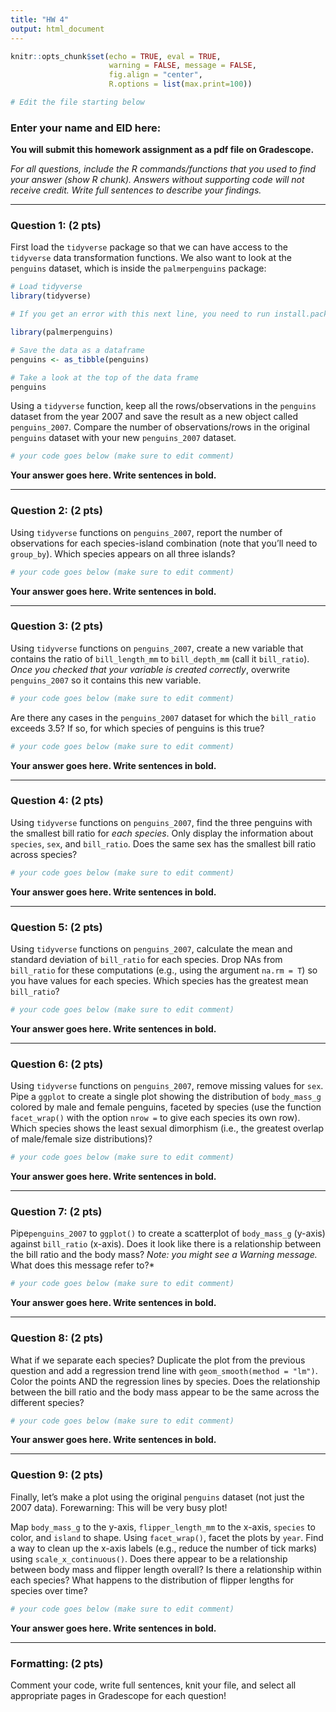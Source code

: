 ```yaml
---
title: "HW 4"
output: html_document
---
```


```r
knitr::opts_chunk$set(echo = TRUE, eval = TRUE,  
                      warning = FALSE, message = FALSE, 
                      fig.align = "center",
                      R.options = list(max.print=100))

# Edit the file starting below
```

### Enter your name and EID here:

**You will submit this homework assignment as a pdf file on Gradescope.**

*For all questions, include the R commands/functions that you used to find your answer (show R chunk). Answers without supporting code will not receive credit. Write full sentences to describe your findings.*

------------------------------------------------------------------------

### Question 1: (2 pts)

First load the `tidyverse` package so that we can have access to the `tidyverse` data transformation functions. We also want to look at the `penguins` dataset, which is inside the `palmerpenguins` package:

```r
# Load tidyverse
library(tidyverse)

# If you get an error with this next line, you need to run install.packages("palmerpenguins") in the console

library(palmerpenguins)

# Save the data as a dataframe
penguins <- as_tibble(penguins)

# Take a look at the top of the data frame
penguins
```

Using a `tidyverse` function, keep all the rows/observations in the `penguins` dataset from the year 2007 and save the result as a new object called `penguins_2007`. Compare the number of observations/rows in the original `penguins` dataset with your new `penguins_2007` dataset.

```r
# your code goes below (make sure to edit comment)

```

**Your answer goes here. Write sentences in bold.**

------------------------------------------------------------------------

### Question 2: (2 pts)

Using `tidyverse` functions on `penguins_2007`, report the number of observations for each species-island combination (note that you'll need to `group_by`). Which species appears on all three islands? 

```r
# your code goes below (make sure to edit comment)

```

**Your answer goes here. Write sentences in bold.**

------------------------------------------------------------------------

### Question 3: (2 pts)

Using `tidyverse` functions on `penguins_2007`, create a new variable that contains the ratio of `bill_length_mm` to `bill_depth_mm` (call it `bill_ratio`). *Once you checked that your variable is created correctly*, overwrite `penguins_2007` so it contains this new variable.

```r
# your code goes below (make sure to edit comment)

```

Are there any cases in the `penguins_2007` dataset for which the `bill_ratio` exceeds 3.5? If so, for which species of penguins is this true?

```r
# your code goes below (make sure to edit comment)

```

**Your answer goes here. Write sentences in bold.**

------------------------------------------------------------------------

### Question 4: (2 pts)

Using `tidyverse` functions on `penguins_2007`, find the three penguins with the smallest bill ratio for *each species*. Only display the information about `species`, `sex`, and `bill_ratio`. Does the same sex has the smallest bill ratio across species?

```r
# your code goes below (make sure to edit comment)

```

**Your answer goes here. Write sentences in bold.**

------------------------------------------------------------------------

### Question 5: (2 pts)

Using `tidyverse` functions on `penguins_2007`, calculate the mean and standard deviation of `bill_ratio` for each species. Drop NAs from `bill_ratio` for these computations (e.g., using the argument `na.rm = T`) so you have values for each species. Which species has the greatest mean `bill_ratio`?

```r
# your code goes below (make sure to edit comment)

```

**Your answer goes here. Write sentences in bold.**

------------------------------------------------------------------------

### Question 6: (2 pts)

Using `tidyverse` functions on `penguins_2007`, remove missing values for `sex`. Pipe a `ggplot` to create a single plot showing the distribution of `body_mass_g` colored by male and female penguins, faceted by species (use the function `facet_wrap()` with the option `nrow = ` to give each species its own row). Which species shows the least sexual dimorphism (i.e., the greatest overlap of male/female size distributions)?

```r
# your code goes below (make sure to edit comment)

```

**Your answer goes here. Write sentences in bold.**

------------------------------------------------------------------------

### Question 7: (2 pts)

Pipe`penguins_2007` to `ggplot()` to create a scatterplot of `body_mass_g` (y-axis) against `bill_ratio` (x-axis). Does it look like there is a relationship between the bill ratio and the body mass? *Note: you might see a Warning message.* What does this message refer to?*

```r
# your code goes below (make sure to edit comment)

```

**Your answer goes here. Write sentences in bold.**

------------------------------------------------------------------------

### Question 8: (2 pts)

What if we separate each species? Duplicate the plot from the previous question and add a regression trend line with `geom_smooth(method = "lm")`. Color the points AND the regression lines by species. Does the relationship between the bill ratio and the body mass appear to be the same across the different species?

```r
# your code goes below (make sure to edit comment)

```

**Your answer goes here. Write sentences in bold.**

------------------------------------------------------------------------

### Question 9: (2 pts)

Finally, let's make a plot using the original `penguins` dataset (not just the 2007 data). Forewarning: This will be very busy plot!

Map `body_mass_g` to the y-axis, `flipper_length_mm` to the x-axis, `species` to color, and `island` to shape. Using `facet_wrap()`, facet the plots by `year`. Find a way to clean up the x-axis labels (e.g., reduce the number of tick marks) using `scale_x_continuous()`. Does there appear to be a relationship between body mass and flipper length overall? Is there a relationship within each species? What happens to the distribution of flipper lengths for species over time?

```r
# your code goes below (make sure to edit comment)

```

**Your answer goes here. Write sentences in bold.**

------------------------------------------------------------------------

### Formatting: (2 pts)

Comment your code, write full sentences, knit your file, and select all appropriate pages in Gradescope for each question!

